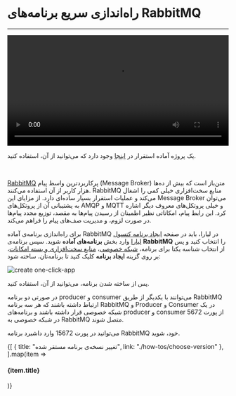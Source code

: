 
<Layout>

# راه‌اندازی سریع برنامه‌های RabbitMQ
<hr className="mb-2" />

<video
  src="https://files.liara.ir/liara/rabbitmq/rabbitmq.mp4"
  controls="controls"
  className="block w-full"
  width="100%"
/>
<div className="h-2" />

<Alert variant="success">
<p>
یک پروژه آماده استقرار در <a href="https://github.com/liara-cloud/rabbitmq-getting-started.git" className="blue-link">اینجا</a> وجود دارد که می‌توانید از آن، استفاده کنید.
</p>
</Alert>

<br />

<a href="https://www.rabbitmq.com/" className="blue-link">RabbitMQ</a> پرکاربردترین واسط پیام (Message Broker) متن‌باز است که بیش از ده‌ها هزار کاربر از آن استفاده می‌کنند. RabbitMQ منابع سخت‌افزاری خیلی کمی را اشغال می‌کند و عملیات استقرار بسیار ساده‌ای دارد. از مزایای این Message Broker می‌توان به پشتیبانی آن از پروتکل‌های AMQP و MQTT و خیلی پروتکل‌های معروف دیگر اشاره کرد. این رابط پیام، امکاناتی نظیر اطمینان از رسیدن پیام‌ها به مقصد، توزیع مجدد پیام‌ها در صورت لزوم، و مدیریت صف‌های پیام را فراهم می‌کند.


<div className="h-4" />

برای راه‌اندازی برنامه‌ی آماده RabbitMQ در لیارا، باید در صفحه <a href="https://console.liara.ir/apps/create" className="blue-link">ایجاد برنامه‌ کنسول لیارا</a> وارد بخش <b>برنامه‌های آماده</b> شوید.
سپس برنامه‌ی <b>RabbitMQ</b> 
را انتخاب کنید و پس از انتخاب شناسه یکتا برای برنامه، <a href="/paas/details/private-network" className="blue-link">شبکه خصوصی</a>، <a href="/paas/details/plans/about" className="blue-link">منابع سخت‌افزاری و بسته امکانات</a>، بر روی گزینه <b>ایجاد برنامه</b> کلیک کنید تا برنامه‌تان، ساخته شود:
<div className="h-4" />
<img src="https://files.liara.ir/docs/rabbitmq/rabbitmq.gif" alt="create one-click-app" />


<div className="h-4" />

پس از ساخته شدن برنامه، می‌توانید از آن، استفاده کنید.
<div className="h-2" />
<Alert variant="warning">
<p>
در صورتی دو برنامه producer و consumer می‌توانند با یکدیگر از طریق RabbitMQ ارتباط داشته باشند که هر سه برنامه RabbitMQ و Producer و Consumer در یک شبکه خصوصی قرار داشته باشند و برنامه‌های producer و consumer از پورت 5672 در شبکه خصوصی به RabbitMQ متصل شوند.
</p>
</Alert>
<Alert variant="info">
<p>
می‌توانید در پورت <Important>15672</Important> وارد داشبرد برنامه RabbitMQ خود، شوید.
</p>
</Alert>

<Section id="see-also" title="همچنین بخوانید:" />

<div className='h-2' />
<div className="grid grid-cols-1 gap-4">
            {[
      {
        title: "تغییر نسخه‌ی برنامه مستقر شده",
        link: "./how-tos/choose-version"
      },
  ].map(item =>
    <Link href={item.link}>
    <Card className="flex cursor-pointer w-full items-center justify-between">
        <div className="flex items-center gap-3">
        <h4>
            {item.title}
        </h4>
        </div>
        <GoArrowLeft className="ml-1" />
    </Card>
    </Link>
            )}
</div>



</Layout>